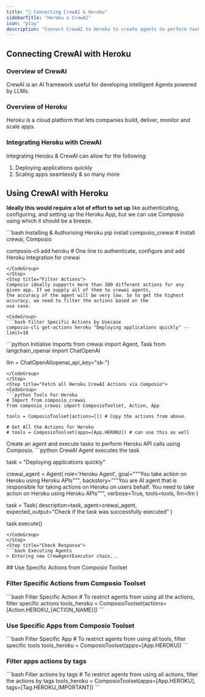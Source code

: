 ```yaml
---
title: "🚀 Connecting CrewAI & Heroku"
sidebarTitle: "Heroku x CrewAI"
icon: "play"
description: "Connect CrewAI to Heroku to create agents to perform tasks using natural language"
---
```


## Connecting CrewAI with Heroku

### Overview of CrewAI

CrewAI is an AI framework useful for developing intelligent Agents powered by LLMs.

### Overview of Heroku

Heroku is a cloud platform that lets companies build, deliver, monitor and scale apps.

### Integrating Heroku with CrewAI

Integrating Heroku & CrewAI can allow for the following:

1. Deploying applications quickly
2. Scaling apps seamlessly
& so many more

## Using CrewAI with Heroku

<Steps>
<Step title="Setting Up the Environment">

**Ideally this would require a lot of effort to set up** like authenticating, configuring, and setting up the Heroku App, but we can use Composio using which it should be a breeze.

<CodeGroup>
```bash Installing & Authorising Heroku
pip install composio_crewai # Install crewai, Composio 

composio-cli add heroku # One line to authenticate, configure and add Heroku integration for crewai
```
</CodeGroup>
</Step>
<Step title="Filter Actions">
Composio ideally supports more than 100 different actions for any given app. If we supply all of them to crewai agents, 
the accuracy of the agent will be very low. So to get the highest accuracy, we need to filter the actions based on the 
use case.

<CodeGroup>
```bash Filter Specific Actions by Usecase
composio-cli get-actions heroku "Deploying applications quickly" --limit=10
```
</CodeGroup>

</Step>
<Step title="Import Base Packages">

<CodeGroup>
```python Initialise Imports
from crewai import Agent, Task
from langchain_openai import ChatOpenAI

llm = ChatOpenAI(openai_api_key="sk-<OPENAI KEY>")
```
</CodeGroup>
</Step>
<Step title="Fetch all Heroku CrewAI Actions via Composio">
<CodeGroup>
```python Tools For Heroku
# Import from composio_crewai
from composio_crewai import ComposioToolset, Action, App

tools = ComposioToolset(actions=[]) # Copy the actions from above. 

# Get All the Actions for Heroku
# tools = ComposioToolset(apps=[App.HEROKU]) # can use this as well
```
</CodeGroup>
</Step>
<Step title="Execute the Agent">
Create an agent and execute tasks to perform Heroku API calls using Composio. 
<CodeGroup>
```python CrewAI Agent executes the task

task = "Deploying applications quickly"

crewai_agent = Agent(
    role='Heroku Agent',
    goal="""You take action on Heroku using Heroku APIs""",
    backstory="""You are AI agent that is responsible for taking actions on Heroku on users behalf. You need to take action on Heroku using Heroku APIs""",
    verbose=True,
    tools=tools,
    llm=llm
)

task = Task(
    description=task,
    agent=crewai_agent,
    expected_output="Check if the task was successfully executed"
)

task.execute()
```
</CodeGroup>
</Step>
<Step title="Check Response">
```bash Executing Agents
> Entering new CrewAgentExecutor chain...
```
</Step>
</Steps>
## Use Specific Actions from Composio Toolset

### Filter Specific Actions from Composio Toolset

<CodeGroup>
```bash Filter Specific Action
# To restrict agents from using all the actions, filter specific actions
tools_heroku = ComposioToolset(actions=[Action.HEROKU_{ACTION_NAME}])
```
</CodeGroup>

### Use Specific Apps from Composio Toolset
<CodeGroup>
```bash Filter Specific App
# To restrict agents from using all tools, filter specific tools
tools_heroku = ComposioToolset(apps=[App.HEROKU])
```
</CodeGroup>

### Filter apps actions by tags 
<CodeGroup>
```bash Filter actions by tags
# To restrict agents from using all actions, filter the actions by tags
tools_heroku = ComposioToolset(apps=[App.HEROKU], tags=[Tag.HEROKU_IMPORTANT])
```
</CodeGroup>